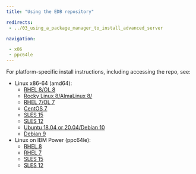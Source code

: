 ```yaml
---
title: "Using the EDB repository"

redirects:
 - ../03_using_a_package_manager_to_install_advanced_server

navigation:

 - x86
 - ppc64le
---
```



For platform-specific install instructions, including accessing the repo, see:

- Linux x86-64 (amd64):        
    - [RHEL 8/OL 8](x86/epas_rhel8_x86)
    - [Rocky Linux 8/AlmaLinux 8/](x86/epas_other_linux8_x86)
    - [RHEL 7/OL 7](x86/epas_rhel7_x86)
    - [CentOS 7](x86/epas_centos7_x86)
    - [SLES 15](x86/epas_sles15_x86)
    - [SLES 12](x86/epas_sles12_x86)
    - [Ubuntu 18.04 or 20.04/Debian 10](x86/epas_ubuntu18_20_deb10_x86)
    - [Debian 9](x86/epas_deb9_x86)
- Linux on IBM Power (ppc64le):        
    - [RHEL 8](ppc64le/epas_rhel8_ppcle)
    - [RHEL 7](ppc64le/epas_rhel8_ppcle)
    - [SLES 15](ppc64le/epas_sles15_ppcle)
    - [SLES 12](ppc64le/epas_sles12_ppcle)